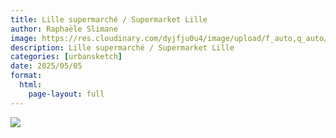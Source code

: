```yaml
---
title: Lille supermarché / Supermarket Lille
author: Raphaële Slimane
image: https://res.cloudinary.com/dyjfju0u4/image/upload/f_auto,q_auto/v1757411645/lille_w2zhqk.png
description: Lille supermarché / Supermarket Lille
categories: [urbansketch]
date: 2025/05/05
format:
  html:
    page-layout: full
---
```


![](https://res.cloudinary.com/dyjfju0u4/image/upload/f_auto,q_auto/v1757411645/lille_w2zhqk.png)

